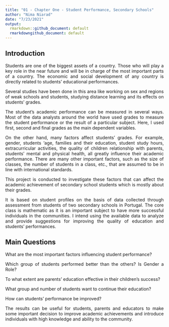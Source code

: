 ```yaml
---
title: "01 - Chapter One - Student Performance, Secondary Schools"
author: "Nima Niarad"
date: "7/23/2021"
output:
  rmarkdown::github_document: default
  rmarkdowngithub_document: default
---
```


<style> body {text-align: justify} </style> <!-- Justify text. -->

## Introduction

Students are one of the biggest assets of a country. Those who will play a key role in the near future and will be in charge of the most important parts of a country. The economic and social development of any country is directly related to students' educational performances. 

Several studies have been done in this area like working on sex and regions of weak schools and students, studying distance learning and its effects on students’ grades. 

The student's academic performance can be measured in several ways. Most of the data analysts around the world have used grades to measure the student performance or the result of a particular subject. Here, I used first, second and final grades as the main dependent variables. 

On the other hand, many factors affect students' grades. For example, gender, students 'age, families and their education, student study hours, extracurricular activities, the quality of children relationship with parents, students' mental and physical health, all greatly influence their academic performance. There are many other important factors, such as the size of classes, the number of students in a class, etc., that are assumed to be in line with international standards.

This project is conducted to investigate these factors that can affect the academic achievement of secondary school students which is mostly about their grades.  

It is based on student profiles on the basis of data collected through assessment from students of two secondary schools in Portugal. The core class is mathematic as it is an important subject to have more successful individuals in the communities. 
I intend using the available data to analyze and provide suggestions for improving the quality of education and students’ performances.


## Main Questions

What are the most important factors influencing student performance?

Which group of students performed better than the others?  Is Gender a Role?

To what extent are parents' education effective in their children's success?

What group and number of students want to continue their education?

How can students' performance be improved?

The results can be useful for students, parents and educators to make some important decision to improve academic achievements and introduce individuals with high knowledge and ability to the community.


